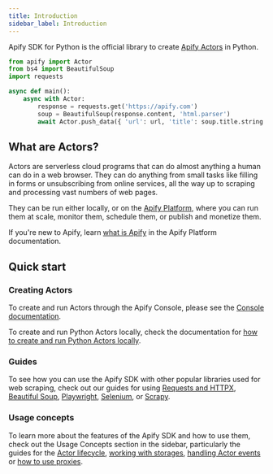 ```yaml
---
title: Introduction
sidebar_label: Introduction
---
```


Apify SDK for Python is the official library to create [Apify Actors](https://docs.apify.com/platform/actors) in Python.

```python
from apify import Actor
from bs4 import BeautifulSoup
import requests

async def main():
    async with Actor:
        response = requests.get('https://apify.com')
        soup = BeautifulSoup(response.content, 'html.parser')
        await Actor.push_data({ 'url': url, 'title': soup.title.string })
```

## What are Actors?

Actors are serverless cloud programs that can do almost anything a human can do in a web browser.
They can do anything from small tasks like filling in forms or unsubscribing from online services,
all the way up to scraping and processing vast numbers of web pages.

They can be run either locally, or on the [Apify Platform](https://docs.apify.com/platform/),
where you can run them at scale, monitor them, schedule them, or publish and monetize them.

If you're new to Apify, learn [what is Apify](https://docs.apify.com/platform/about) in the Apify Platform documentation.

## Quick start

### Creating Actors

To create and run Actors through the Apify Console,
please see the [Console documentation](https://docs.apify.com/academy/getting-started/creating-actors#choose-your-template).

To create and run Python Actors locally, check the documentation for [how to create and run Python Actors locally](./running-locally).

### Guides

To see how you can use the Apify SDK with other popular libraries used for web scraping,
check out our guides for using
[Requests and HTTPX](../guides/requests-and-httpx),
[Beautiful Soup](../guides/beautiful-soup),
[Playwright](../guides/playwright),
[Selenium](../guides/selenium),
or [Scrapy](../guides/scrapy).

### Usage concepts

To learn more about the features of the Apify SDK and how to use them,
check out the Usage Concepts section in the sidebar,
particularly the guides for the [Actor lifecycle](../concepts/actor-lifecycle),
[working with storages](../concepts/storages),
[handling Actor events](../concepts/actor-events)
or [how to use proxies](../concepts/proxy-management).
